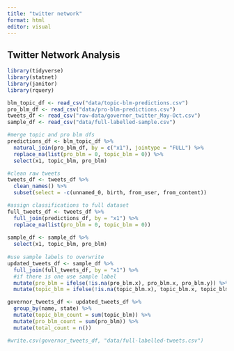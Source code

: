 ```yaml
---
title: "twitter network"
format: html
editor: visual
---
```


## Twitter Network Analysis 

```r
library(tidyverse)
library(statnet)
library(janitor)
library(rquery)

blm_topic_df <- read_csv("data/topic-blm-predictions.csv")
pro_blm_df <- read_csv("data/pro-blm-predictions.csv")
tweets_df <- read_csv("raw-data/governor_twitter_May-Oct.csv")
sample_df <- read_csv("data/full-labelled-sample.csv") 
```


```r
#merge topic and pro blm dfs
predictions_df <- blm_topic_df %>% 
  natural_join(pro_blm_df, by = c("x1"), jointype = "FULL") %>% 
  replace_na(list(pro_blm = 0, topic_blm = 0)) %>% 
  select(x1, topic_blm, pro_blm)

#clean raw tweets
tweets_df <- tweets_df %>% 
  clean_names() %>% 
  subset(select = -c(unnamed_0, birth, from_user, from_content))

#assign classifications to full dataset
full_tweets_df <- tweets_df %>% 
  full_join(predictions_df, by = "x1") %>% 
  replace_na(list(pro_blm = 0, topic_blm = 0))
  
sample_df <- sample_df %>% 
  select(x1, topic_blm, pro_blm)
  
#use sample labels to overwrite
updated_tweets_df <- sample_df %>% 
  full_join(full_tweets_df, by = "x1") %>% 
  #if there is one use sample label
  mutate(pro_blm = ifelse(!is.na(pro_blm.x), pro_blm.x, pro_blm.y)) %>% 
  mutate(topic_blm = ifelse(!is.na(topic_blm.x), topic_blm.x, topic_blm.y))

governor_tweets_df <- updated_tweets_df %>% 
  group_by(name, state) %>% 
  mutate(topic_blm_count = sum(topic_blm)) %>% 
  mutate(pro_blm_count = sum(pro_blm)) %>% 
  mutate(total_count = n()) 

#write.csv(governor_tweets_df, "data/full-labelled-tweets.csv")
```


